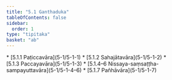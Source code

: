 ```yaml
---
title: "5.1 Ganthaduka"
tableOfContents: false
sidebar:
  order: 1
type: "tipitaka"
basket: "ab"
---
```



<DynamicBreadcrumb />



<TableOfContents>
* [5.1.1 Paṭiccavāra](5-1/5-1-1)
* [5.1.2 Sahajātavāra](5-1/5-1-2)
* [5.1.3 Paccayavāra](5-1/5-1-3)
* [5.1.4–6 Nissaya-saṃsaṭṭha-sampayuttavāra](5-1/5-1-4–6)
* [5.1.7 Pañhāvāra](5-1/5-1-7)
</TableOfContents>